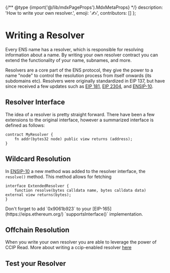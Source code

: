 
{/** @type {import('@/lib/mdxPageProps').MdxMetaProps} */}
    description: 'How to write your own resolver.',
    emoji: '✍️',
    contributors: []
};

# Writing a Resolver

Every ENS name has a resolver, which is responsible for resolving information about a name.
By writing your own resolver contract you can extend the functionality of your name, subnames, and more.

Resolvers are a core part of the ENS protocol, they give the power to a name "node" to control the resolution process from itself onwards (its subdomains etc). Resolvers were originally standardized in EIP 137, but have since received a few updates such as [EIP 181](https://eips.ethereum.org/EIPS/eip-181), [EIP 2304](https://eips.ethereum.org/EIPS/eip-2304), and [ENSIP-10](/ensip/10).

## Resolver Interface

The idea of a resolver is pretty straight forward. There have been a few extensions to the original interface, however a summarized interface is defined as follows:

```solidity
contract MyResolver {
    fn addr(bytes32 node) public view returns (address);
}
```

## Wildcard Resolution

In [ENSIP-10](/ensip/10) a new method was added to the resolver interface, the `resolve()` method.
This method allows for fetching 

```solidity
interface ExtendedResolver {
    function resolve(bytes calldata name, bytes calldata data) external view returns(bytes);
}
```

<Note>
Don't forget to add `0x9061b923` to your [EIP-165](https://eips.ethereum.org/) `supportsInterface()` implementation.
</Note>

## Offchain Resolution

When you write your own resolver you are able to leverage the power of CCIP Read. More about writing a ccip-enabled resolver [here](/resolvers/ccip-read)

## Test your Resolver

<LiveDemo id="resolver_test" />
